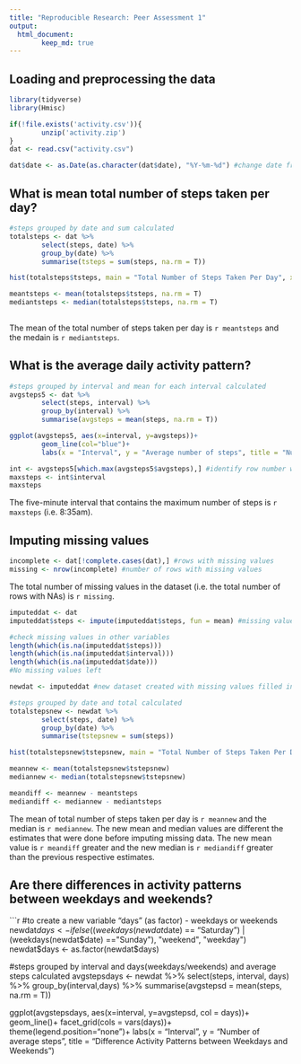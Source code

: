 ```yaml
---
title: "Reproducible Research: Peer Assessment 1"
output: 
  html_document:
        keep_md: true
---
```



## Loading and preprocessing the data
```r
library(tidyverse)
library(Hmisc)

if(!file.exists('activity.csv')){
        unzip('activity.zip')
}
dat <- read.csv("activity.csv")

dat$date <- as.Date(as.character(dat$date), "%Y-%m-%d") #change date from chr to date format 

```


## What is mean total number of steps taken per day?
```r
#steps grouped by date and sum calculated
totalsteps <- dat %>% 
        select(steps, date) %>%
        group_by(date) %>%
        summarise(tsteps = sum(steps, na.rm = T))

hist(totalsteps$tsteps, main = "Total Number of Steps Taken Per Day", xlab = "Total number of steps")

meantsteps <- mean(totalsteps$tsteps, na.rm = T)
mediantsteps <- median(totalsteps$tsteps, na.rm = T)
       
```

The mean of the total number of steps taken per day is `r meantsteps` and the medain is `r mediantsteps`.

## What is the average daily activity pattern?
```r
#steps grouped by interval and mean for each interval calculated
avgsteps5 <- dat %>%
        select(steps, interval) %>%
        group_by(interval) %>%
        summarise(avgsteps = mean(steps, na.rm = T))

ggplot(avgsteps5, aes(x=interval, y=avgsteps))+
        geom_line(col="blue")+
        labs(x = "Interval", y = "Average number of steps", title = "Number of Steps in Each Five-minute Interval")

int <- avgsteps5[which.max(avgsteps5$avgsteps),] #identify row number with max number of average steps
maxsteps <- int$interval
maxsteps
```
The five-minute interval that contains the maximum number of steps is `r maxsteps` (i.e. 8:35am).

## Imputing missing values
```r

incomplete <- dat[!complete.cases(dat),] #rows with missing values
missing <- nrow(incomplete) #number of rows with missing values
```
The total number of missing values in the dataset (i.e. the total number of rows with NAs) is `r missing`.

```r
imputeddat <- dat
imputeddat$steps <- impute(imputeddat$steps, fun = mean) #missing values for "steps" were filled in with the mean value

#check missing values in other variables
length(which(is.na(imputeddat$steps)))
length(which(is.na(imputeddat$interval)))
length(which(is.na(imputeddat$date)))
#No missing values left

newdat <- imputeddat #new dataset created with missing values filled in

#steps grouped by date and total calculated
totalstepsnew <- newdat %>% 
        select(steps, date) %>%
        group_by(date) %>%
        summarise(tstepsnew = sum(steps))

hist(totalstepsnew$tstepsnew, main = "Total Number of Steps Taken Per Day", xlab = "Total number of steps")

meannew <- mean(totalstepsnew$tstepsnew)
mediannew <- median(totalstepsnew$tstepsnew)

meandiff <- meannew - meantsteps
mediandiff <- mediannew - mediantsteps

```
The mean of total number of steps taken per day is `r meannew` and the median is `r mediannew`.
The new mean and median values are different the estimates that were done before imputing missing data.
The new mean value is `r meandiff` greater and the new median is `r mediandiff` greater than the previous respective estimates.


## Are there differences in activity patterns between weekdays and weekends?
```r
#to create a new variable "days" (as factor) - weekdays or weekends
newdat$days <- ifelse((weekdays(newdat$date) == "Saturday") | (weekdays(newdat$date) =="Sunday"), "weekend", "weekday")
newdat$days <- as.factor(newdat$days)

#steps grouped by interval and days(weekdays/weekends) and average steps calculated
avgstepsdays <- newdat %>%
        select(steps, interval, days) %>%
        group_by(interval,days) %>%
        summarise(avgstepsd = mean(steps, na.rm = T))

ggplot(avgstepsdays, aes(x=interval, y=avgstepsd, col = days))+
        geom_line()+
        facet_grid(cols = vars(days))+
        theme(legend.position="none")+
        labs(x = "Interval", y = "Number of average steps", title = "Difference Activity Patterns between Weekdays and Weekends")